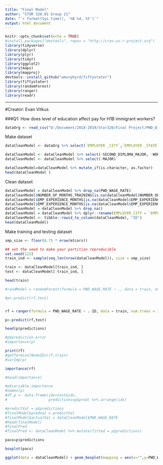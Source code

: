 ---
title: "Final Model"
author: "STOR 320.01 Group 21"
date: "`r format(Sys.time(), '%B %d, %Y')`"
output: html_document
---

```{r setup, include=FALSE}
knitr::opts_chunk$set(echo = TRUE)
#install.packages("devtools", repos = "http://cran.us.r-project.org")
library(tidyverse)
library(dplyr)
library(plyr)
library(tidyr)
library(ggplot2)
library(maps)
library(mapproj)
devtools::install_github("wmurphyrd/fiftystater")
library(fiftystater)
library(randomForest) 
library(ranger)
library(readr)
```

--------------------------------------------------------------------------------------------------------------------------------

#Creator: Evan Vitkus


###Q1: How does level of education affect pay for H1B immigrant workers?

```{r}
dataOrg <- read_csv("D:/Document/2018-2019/Stor320/Final Project/PWD_Disclosure_Data_FY2018_EOY.csv")
```
 Make dataset
```{r}
dataCleanModel <- dataOrg %>% select(`EMPLOYER _CITY`,`EMPLOYER _STATE`,`EMPLOYER _COUNTRY`,JOB_TITLE,WORK_HOUR_NUM_BASIC,WORK_HOUR_NUM_OVERTIME, TRAVEL_REQUIRED,PRIMARY_EDUCATION_LEVEL,MAJOR,SECOND_DIPLOMA,SECOND_DIPLOMA_MAJOR,TRAINING_REQUIRED,NUMBER_OF_MONTHS_TRAINING,EMP_EXPERIENCE_REQUIRED,EMP_EXPERIENCE_MONTHS,PWD_WAGE_RATE)

dataCleanModel <- dataCleanModel %>% select(-SECOND_DIPLOMA_MAJOR, -WORK_HOUR_NUM_BASIC, -WORK_HOUR_NUM_OVERTIME)
dataCleanModel <- dataCleanModel %>% select(-MAJOR)

dataCleanModel=dataCleanModel %>% mutate_if(is.character, as.factor)
head(dataCleanModel )

```
Clean dataset
```{r}
dataCleanModel = dataCleanModel %>% drop_na(PWD_WAGE_RATE)
dataCleanModel$NUMBER_OF_MONTHS_TRAINING[is.na(dataCleanModel$NUMBER_OF_MONTHS_TRAINING)] <- 0
dataCleanModel$EMP_EXPERIENCE_MONTHS[is.na(dataCleanModel$EMP_EXPERIENCE_MONTHS)] <- 0
dataCleanModel$EMP_EXPERIENCE_MONTHS[is.na(dataCleanModel$EMP_EXPERIENCE_MONTHS)] <- 0
dataCleanModel = dataCleanModel %>% drop_na()
dataCleanModel = dataCleanModel %>% dplyr::rename(EMPLOYER_CITY = `EMPLOYER _CITY`, EMPLOYER_STATE = `EMPLOYER _STATE`, EMPLOYER_COUNTRY = `EMPLOYER _COUNTRY`)
dataCleanModel <- tibble::rowid_to_column(dataCleanModel, "ID")
head(dataCleanModel)
```


Make training and testing dataset
```{r}
smp_size <- floor(0.75 * nrow(mtcars))

## set the seed to make your partition reproducible
set.seed(123)
train_ind <- sample(seq_len(nrow(dataCleanModel)), size = smp_size)

train <- dataCleanModel[train_ind, ]
test <- dataCleanModel[-train_ind, ]

head(train)
```
```{r}
#randModel = randomForest(formula = PWD_WAGE_RATE ~ ., data = train, num.trees = 5, na.action = na.exclude)

#p<-predict(rf,test)
```

```{r}

```


```{r}
rf = ranger(formula = PWD_WAGE_RATE ~ .-ID, data = train, num.trees = 1000, importance = "impurity", respect.unordered.factors = "ignore",seed = 1,write.forest = TRUE)

p<-predict(rf,test)

head(p$predictions)
```

```{r}

#p$prediction.error
#importance(p)

print(rf)
#getTerminalNodeIDs(rf,train)
#varImp(p)

importance(rf)

#head(importance)

#p$variable.importance
#names(p)
#df.p <- data.frame(idx=test$idx,
#                   predictions=p$pred) %>% arrange(idx)

#predictVal = p$predictions
#finalModel$predval = predictVal
#finalModel$actualVal = dataCleanModel$PWD_WAGE_RATE
#head(finalModel)
#finalPred
#finalPred <- dataCleanModel %>% mutate(fitted = p$predictions)
```
```{r}
paco=p$predictions

boxplot(paco)

ggplot(data = dataCleanModel) + geom_boxplot(mapping = aes(x="",y=PWD_WAGE_RATE))
```


